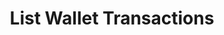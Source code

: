 ---
title: "List Wallet Transactions"
openapi: "GET /rest/finance/bank-partner/list/wallet-transactions/{organizationId}"
---